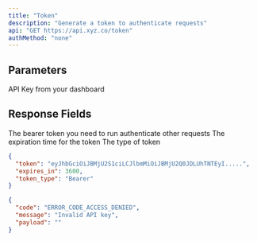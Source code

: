 ```yaml
---
title: "Token"
description: "Generate a token to authenticate requests"
api: "GET https://api.xyz.co/token"
authMethod: "none"
---
```


## Parameters
<ParamField query="api_key" type="string" required>
  API Key from your dashboard
</ParamField>

## Response Fields

<ResponseField name="token" type="string">
The bearer token you need to run authenticate other requests
</ResponseField>

<ResponseField name="expires_in" type="number">
The expiration time for the token
</ResponseField>

<ResponseField name="token_type" type="string">
The type of token
</ResponseField>



<ResponseExample>

```json Status 200
{
  "token": "eyJhbGciOiJBMjU2S1ciLCJlbmMiOiJBMjU2Q0JDLUhTNTEyI.....",
  "expires_in": 3600,
  "token_type": "Bearer"
}
```

```json Status 403
{
  "code": "ERROR_CODE_ACCESS_DENIED",
  "message": "Invalid API key",
  "payload": ""
}
```

</ResponseExample>
